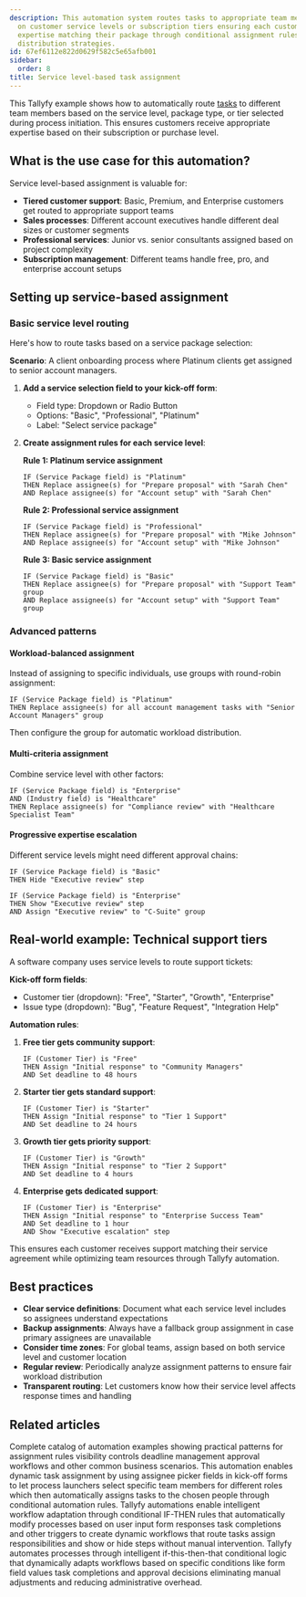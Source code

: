 ```yaml
---
description: This automation system routes tasks to appropriate team members based
  on customer service levels or subscription tiers ensuring each customer receives
  expertise matching their package through conditional assignment rules and workload
  distribution strategies.
id: 67ef6112e822d0629f582c5e65afb001
sidebar:
  order: 8
title: Service level-based task assignment
---
```


This Tallyfy example shows how to automatically route [tasks](/products/pro/tracking-and-tasks/tasks/) to different team members based on the service level, package type, or tier selected during process initiation. This ensures customers receive appropriate expertise based on their subscription or purchase level.

## What is the use case for this automation?

Service level-based assignment is valuable for:

- **Tiered customer support**: Basic, Premium, and Enterprise customers get routed to appropriate support teams
- **Sales processes**: Different account executives handle different deal sizes or customer segments  
- **Professional services**: Junior vs. senior consultants assigned based on project complexity
- **Subscription management**: Different teams handle free, pro, and enterprise account setups

## Setting up service-based assignment

### Basic service level routing

Here's how to route tasks based on a service package selection:

**Scenario**: A client onboarding process where Platinum clients get assigned to senior account managers.

1. **Add a service selection field to your kick-off form**:
   - Field type: Dropdown or Radio Button
   - Options: "Basic", "Professional", "Platinum"
   - Label: "Select service package"

2. **Create assignment rules for each service level**:

   **Rule 1: Platinum service assignment**
   ```
   IF (Service Package field) is "Platinum"
   THEN Replace assignee(s) for "Prepare proposal" with "Sarah Chen"
   AND Replace assignee(s) for "Account setup" with "Sarah Chen"
   ```

   **Rule 2: Professional service assignment**
   ```
   IF (Service Package field) is "Professional"  
   THEN Replace assignee(s) for "Prepare proposal" with "Mike Johnson"
   AND Replace assignee(s) for "Account setup" with "Mike Johnson"
   ```

   **Rule 3: Basic service assignment**
   ```
   IF (Service Package field) is "Basic"
   THEN Replace assignee(s) for "Prepare proposal" with "Support Team" group
   AND Replace assignee(s) for "Account setup" with "Support Team" group
   ```

### Advanced patterns

#### Workload-balanced assignment

Instead of assigning to specific individuals, use groups with round-robin assignment:

```
IF (Service Package field) is "Platinum"
THEN Replace assignee(s) for all account management tasks with "Senior Account Managers" group
```

Then configure the group for automatic workload distribution.

#### Multi-criteria assignment

Combine service level with other factors:

```
IF (Service Package field) is "Enterprise"
AND (Industry field) is "Healthcare"
THEN Replace assignee(s) for "Compliance review" with "Healthcare Specialist Team"
```

#### Progressive expertise escalation

Different service levels might need different approval chains:

```
IF (Service Package field) is "Basic"
THEN Hide "Executive review" step

IF (Service Package field) is "Enterprise"
THEN Show "Executive review" step
AND Assign "Executive review" to "C-Suite" group
```

## Real-world example: Technical support tiers

A software company uses service levels to route support tickets:

**Kick-off form fields**:
- Customer tier (dropdown): "Free", "Starter", "Growth", "Enterprise"
- Issue type (dropdown): "Bug", "Feature Request", "Integration Help"

**Automation rules**:

1. **Free tier gets community support**:
   ```
   IF (Customer Tier) is "Free"
   THEN Assign "Initial response" to "Community Managers"
   AND Set deadline to 48 hours
   ```

2. **Starter tier gets standard support**:
   ```
   IF (Customer Tier) is "Starter"
   THEN Assign "Initial response" to "Tier 1 Support"
   AND Set deadline to 24 hours
   ```

3. **Growth tier gets priority support**:
   ```
   IF (Customer Tier) is "Growth"
   THEN Assign "Initial response" to "Tier 2 Support"
   AND Set deadline to 4 hours
   ```

4. **Enterprise gets dedicated support**:
   ```
   IF (Customer Tier) is "Enterprise"
   THEN Assign "Initial response" to "Enterprise Success Team"
   AND Set deadline to 1 hour
   AND Show "Executive escalation" step
   ```

This ensures each customer receives support matching their service agreement while optimizing team resources through Tallyfy automation.

## Best practices

- **Clear service definitions**: Document what each service level includes so assignees understand expectations
- **Backup assignments**: Always have a fallback group assignment in case primary assignees are unavailable
- **Consider time zones**: For global teams, assign based on both service level and customer location
- **Regular review**: Periodically analyze assignment patterns to ensure fair workload distribution
- **Transparent routing**: Let customers know how their service level affects response times and handling


## Related articles
<CardGrid>
<LinkTitleCard header="<b>Automations > Examples</b>" href="/products/pro/documenting/templates/automations/examples/" > Complete catalog of automation examples showing practical patterns for assignment rules visibility controls deadline management approval workflows and other common business scenarios. </LinkTitleCard>
<LinkTitleCard header="<b>Examples > Dynamic member assignment from kick-off forms</b>" href="/products/pro/documenting/templates/automations/examples/dynamic-member-assignment-from-kickoff/" > This automation enables dynamic task assignment by using assignee picker fields in kick-off forms to let process launchers select specific team members for different roles which then automatically assigns tasks to the chosen people through conditional automation rules. </LinkTitleCard>
<LinkTitleCard header="<b>Templates > Automations</b>" href="/products/pro/documenting/templates/automations/" > Tallyfy automations enable intelligent workflow adaptation through conditional IF-THEN rules that automatically modify processes based on user input form responses task completions and other triggers to create dynamic workflows that route tasks assign responsibilities and show or hide steps without manual intervention. </LinkTitleCard>
<LinkTitleCard header="<b>Tutorials > Create an automation</b>" href="/products/pro/tutorials/how-can-tallyfy-automate-and-streamline-my-processes/" > Tallyfy automates processes through intelligent if-this-then-that conditional logic that dynamically adapts workflows based on specific conditions like form field values task completions and approval decisions eliminating manual adjustments and reducing administrative overhead. </LinkTitleCard>
</CardGrid>
